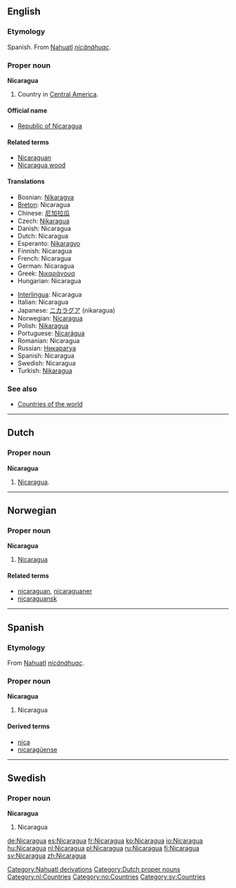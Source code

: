 {{wikipedia}}
==English==

===Etymology===
Spanish. From [[Nahuatl]] ''[[nicänähuac]]''.

===Proper noun===
'''Nicaragua'''

# Country in [[Central America]].

{{rfc-header|Official name}}
====Official name====
*[[Republic of Nicaragua]]

====Related terms====
*[[Nicaraguan]]
*[[Nicaragua wood]]

====Translations====
{{top}}
*Bosnian: [[Nikaragva]] {{f}}
*[[Breton]]: Nicaragua
*Chinese: [[尼加拉瓜]]
*Czech: [[Nikaragua]]
*Danish: Nicaragua
*Dutch: Nicaragua
*Esperanto: [[Nikaragvo]]
*Finnish: Nicaragua
*French: Nicaragua
*German: Nicaragua {{n}}
*Greek: [[Νικαράγουα]]
*Hungarian: Nicaragua
{{mid}}
*[[Interlingua]]: Nicaragua
*Italian: Nicaragua
*Japanese: [[ニカラグア]] (nikaragua)
*Norwegian: [[#Norwegian|Nicaragua]]
*Polish: [[Nikaragua]]
*Portuguese: [[Nicarágua]]
*Romanian: Nicaragua {{f}}
*Russian: [[Никарагуа]]
*Spanish: Nicaragua
*Swedish: Nicaragua
*Turkish: [[Nikaragua]]
{{bottom}}

===See also===
*[[Countries of the world]]

[[Category:Nahuatl derivations]]

----

==Dutch==

===Proper noun===
'''Nicaragua''' {{n}}

# [[#English|Nicaragua]].

[[Category:Dutch proper nouns]]
[[Category:nl:Countries]]

----

==Norwegian==

===Proper noun===
'''Nicaragua'''

# [[#English|Nicaragua]]

====Related terms====
*[[nicaraguan]], [[nicaraguaner]]
*[[nicaraguansk]]

[[Category:no:Countries]]

----

==Spanish==

===Etymology===
From [[Nahuatl]] ''[[nicänähuac]]''.

===Proper noun===
'''Nicaragua'''

# Nicaragua

====Derived terms====
*[[nica]]
*[[nicaragüense]]

----

==Swedish==

===Proper noun===
'''Nicaragua'''

# Nicaragua

[[Category:sv:Countries]]

[[de:Nicaragua]]
[[es:Nicaragua]]
[[fr:Nicaragua]]
[[ko:Nicaragua]]
[[io:Nicaragua]]
[[hu:Nicaragua]]
[[nl:Nicaragua]]
[[pl:Nicaragua]]
[[ru:Nicaragua]]
[[fi:Nicaragua]]
[[sv:Nicaragua]]
[[zh:Nicaragua]]